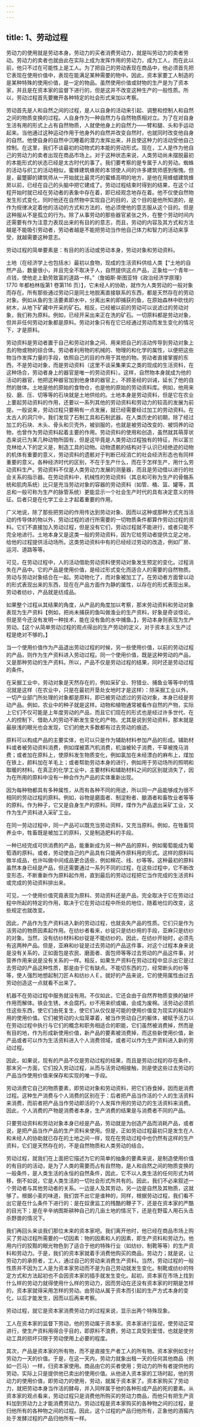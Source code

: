 ```yaml
---
---
---
```

title: 1、劳动过程
---




劳动力的使用就是劳动本身。劳动力的买者消费劳动力，就是叫劳动力的卖者劳动。劳动力的卖者也就由此在实际上成为发挥作用的劳动力，成为工人，而在此以前，他只不过在可能性上是工人。为了把自己的劳动表现在商品中，他必须首先把它表现在使用价值中，表现在能满足某种需要的物中。因此，资本家要工人制造的是某种特殊的使用价值，是一定的物品。虽然使用价值或财物的生产是为了资本家，并且是在资本家的监督下进行的，但是这并不改变这种生产的一般性质。所以，劳动过程首先要撇开各种特定的社会形式来加以考察。

劳动首先是人和自然之间的过程，是人以自身的活动来引起、调整和控制人和自然之间的物质变换的过程。人自身作为一种自然力与自然物质相对立。为了在对自身生活有用的形式上占有自然物质，人就使他身上的自然力——臂和腿、头和手运动起来。当他通过这种运动作用于他身外的自然并改变自然时，也就同时改变他自身的自然。他使自身的自然中沉睡着的潜力发挥出来，并且使这种力的活动受他自己控制。在这里，我们不谈最初的动物式的本能的劳动形式。现在，工人是作为他自己的劳动力的卖者出现在商品市场上。对于这种状态来说，人类劳动尚未摆脱最初的本能形式的状态已经是太古时代的事了。我们要考察的是专属于人的劳动。蜘蛛的活动与织工的活动相似，蜜蜂建筑蜂房的本领使人间的许多建筑师感到惭愧。但是，最蹩脚的建筑师从一开始就比最灵巧的蜜蜂高明的地方，是他在用蜂蜡建筑蜂房以前，已经在自己的头脑中把它建成了。劳动过程结束时得到的结果，在这个过程开始时就已经在劳动者的表象中存在着，即已经观念地存在着。他不仅使自然物发生形式变化，同时他还在自然物中实现自己的目的，这个目的是他所知道的，是作为规律决定着他的活动的方式和方法的，他必须使他的意志服从这个目的。但是这种服从不是孤立的行为。除了从事劳动的那些器官紧张之外，在整个劳动时间内还需要有作为注意力表现出来的有目的的意志，而且，劳动的内容及其方式和方法越是不能吸引劳动者，劳动者越是不能把劳动当作他自己体力和智力的活动来享受，就越需要这种意志。

劳动过程的简单要素是：有目的的活动或劳动本身，劳动对象和劳动资料。

土地（在经济学上也包括水）最初以食物，现成的生活资料供给人类【“土地的自然产品，数量很小，并且完全不取决于人，自然提供这点产品，正象给一个青年一点钱，使他走上勤劳致富的道路一样。”（詹姆斯·斯图亚特《政治经济学原理》1770 年都柏林版第1 卷第116 页）】，它未经人的协助，就作为人类劳动的一般对象而存在。所有那些通过劳动只是同土地脱离直接联系的东西，都是天然存在的劳动对象。例如从鱼的生活要素即水中，分离出来的即捕获的鱼，在原始森林中砍伐的树木，从地下矿藏中开采的矿石。相反，已经被以前的劳动可以说滤过的劳动对象，我们称为原料。例如，已经开采出来正在洗的矿石。一切原料都是劳动对象，但并非任何劳动对象都是原料。劳动对象只有在它已经通过劳动而发生变化的情况下，才是原料。

劳动资料是劳动者置于自己和劳动对象之间、用来把自己的活动传导到劳动对象上去的物或物的综合体。劳动者利用物的机械的、物理的和化学的属性，以便把这些物当作发挥力量的手段，依照自己的目的作用于其他的物。劳动者直接掌握的东西，不是劳动对象，而是劳动资料（这里不谈采集果实之类的现成的生活资料，在这种场合，劳动者身上的器官是唯一的劳动资料）。这样，自然物本身就成为他的活动的器官，他把这种器官加到他身体的器官上，不顾圣经的训诫，延长了他的自然的肢体。土地是他的原始的食物仓，也是他的原始的劳动资料库。例如，他用来投、磨、压、切等等的石块就是土地供给的。土地本身是劳动资料，但是它在农业上要起劳动资料的作用，还要以一系列其他的劳动资料和劳动力的较高的发展为前提。一般说来，劳动过程只要稍有一点发展，就已经需要经过加工的劳动资料。在太古人的洞穴中，我们发现了石制工具和石制武器。在人类历史的初期，除了经过加工的石块、木头、骨头和贝壳外，被驯服的，也就是被劳动改变的、被饲养的动物，也曾作为劳动资料起着主要的作用。劳动资料的使用和创造，虽然就其萌芽状态来说已为某几种动物所固有，但是这毕竟是人类劳动过程独有的特征，所以富兰克林给人下的定义是，制造工具的动物。动物遗骸的结构对于认识已经绝迹的动物的机体有重要的意义，劳动资料的遗骸对于判断已经消亡的社会经济形态也有同样重要的意义。各种经济时代的区别，不在于生产什么，而在于怎样生产，用什么劳动资料生产。劳动资料不仅是人类劳动力发展的测量器，而且是劳动借以进行的社会关系的指示器。在劳动资料中，机械性的劳动资料（其总和可称为生产的骨骼系统和肌肉系统）比只是充当劳动对象的容器的劳动资料（如管、桶、篮、罐等，其总和一般可称为生产的脉管系统）更能显示一个社会生产时代的具有决定意义的特征。后者只是在化学工业上才起着重要的作用。

广义地说，除了那些把劳动的作用传达到劳动对象、因而以这种或那种方式充当活动的传导体的物以外，劳动过程的进行所需要的一切物质条件都算作劳动过程的资料。它们不直接加入劳动过程，但是没有它们，劳动过程就不能进行，或者只能不完全地进行。土地本身又是这类一般的劳动资料，因为它给劳动者提供立足之地，给他的过程提供活动场所。这类劳动资料中有的已经经过劳动的改造，例如厂房、运河、道路等等。

可见，在劳动过程中，人的活动借助劳动资料使劳动对象发生预定的变化。过程消失在产品中。它的产品是使用价值，是经过形式变化而适合人的需要的自然物质。劳动与劳动对象结合在一起。劳动物化了，而对象被加工了。在劳动者方面曾以动的形式表现出来的东西，现在在产品方面作为静的属性，以存在的形式表现出来。劳动者纺纱，产品就是纺成品。

如果整个过程从其结果的角度，从产品的角度加以考察，那末劳动资料和劳动对象表现为生产资料【例如，把尚未捕获的鱼叫做渔业的生产资料，好象是奇谈怪论。但是至今还没有发明一种技术，能在没有鱼的水中捕鱼。】，劳动本身则表现为生产劳动。【这个从简单劳动过程的观点得出的生产劳动的定义，对于资本主义生产过程是绝对不够的。】

当一个使用价值作为产品退出劳动过程的时候，另一些使用价值，以前的劳动过程的产品，则作为生产资料进入劳动过程。同一个使用价值，既是这种劳动的产品，又是那种劳动的生产资料。所以，产品不仅是劳动过程的结果，同时还是劳动过程的条件。

在采掘工业中，劳动对象是天然存在的，例如采矿业、狩猎业、捕鱼业等等中的情况就是这样（在农业中，只是在最初开垦处女地时才是这样）：除采掘工业以外，一切产业部门所处理的对象都是原料，即已被劳动滤过的劳动对象，本身已经是劳动产品。例如，农业中的种子就是这样。动物和植物通常被看作自然的产物，实际上它们不仅可能是上年度劳动的产品，而且它们现在的形式也是经过许多世代、在人的控制下、借助人的劳动不断发生变化的产物。尤其是说到劳动资料，那末就是最肤浅的眼光也会发现，它们的绝大多数都有过去劳动的痕迹。

原料可以构成产品的主要实体，也可以只是作为辅助材料参加产品的形成。辅助材料或者被劳动资料消费，例如煤被蒸汽机消费，机油被轮子消费，干草被挽马消费；或者加在原料上，使原料发生物质变化，例如氯加在未经漂白的麻布上，煤加在铁上，颜料加在羊毛上；或者帮助劳动本身的进行，例如用于劳动场所的照明和取暖的材料。在真正的化学工业中，主要材料和辅助材料之间的区别就消失了，因为在所用的原料中没有一种会作为产品的实体重新出现。

因为每种物都具有多种属性，从而有各种不同的用途，所以同一产品能够成为很不相同的劳动过程的原料。例如，谷物是磨面者、制淀粉者、酿酒者和畜牧业者等等的原料。作为种子，它又是自身生产的原料。同样，煤作为产品退出采矿工业，又作为生产资料进入采矿工业。

在同一劳动过程中，同一产品可以既充当劳动资料，又充当原料。例如，在牲畜饲养业中，牲畜既是被加工的原料，又是制造肥料的手段。

一种已经完成可供消费的产品，能重新成为另一种产品的原料，例如葡萄能成为葡萄酒的原料。或者，劳动使自己的产品具有只能再作原料用的形式。这样的原料叫做半成品，也许叫做中间成品更合适些，例如棉花、线、纱等等。这种最初的原料虽然本身已经是产品，但还需要通过一系列不同的过程，在这些过程中，它不断改变形态，不断重新作为原料起作用，直到最后的劳动过程把它当作完成的生活资料或完成的劳动资料排出来。

可见，一个使用价值究竟表现为原料、劳动资料还是产品，完全取决于它在劳动过程中所起的特定的作用，取决于它在劳动过程中所处的地位，随着地位的改变，这些规定也就改变。

因此，产品作为生产资料进入新的劳动过程，也就丧失产品的性质。它们只是作为活劳动的物质因素起作用。在纺纱者看来，纱锭只是纺纱用的手段，亚麻只是纺纱的对象。当然，没有纺纱材料和纱锭是不能纺纱的。因此，在纺纱开始时，必须先有这两种产品。但是，亚麻和纱锭是过去劳动的产品这件事，对这个过程本身来说是没有关系的，正如面包是农民、磨面者、面包师等等过去劳动的产品这件事，对营养作用来说是没有关系的一样。相反，如果生产资料在劳动过程中显示出它是过去劳动的产品这种性质，那是由于它有缺点。不能切东西的刀，经常断头的纱等等，使人强烈地想起制刀匠Ａ和纺纱人Ｅ。就好的产品来说，它的使用属性由过去劳动创造这一点就看不出来了。

机器不在劳动过程中服务就没有用。不仅如此，它还会由于自然界物质变换的破坏作用而解体。铁会生锈，木会腐朽。纱不用来织或编，会成为废棉。活劳动必须抓住这些东西，使它们由死复生，使它们从仅仅是可能的使用价值变为现实的和起作用的使用价值。它们被劳动的火焰笼罩着，被当作劳动自己的躯体，被赋予活力以在劳动过程中执行与它们的概念和职务相适合的职能，它们虽然被消费掉，然而是有目的地，作为形成新使用价值，新产品的要素被消费掉，而这些新使用价值，新产品或者可以作为生活资料进入个人消费领域，或者可以作为生产资料进入新的劳动过程。

因此，如果说，现有的产品不仅是劳动过程的结果，而且是劳动过程的存在条件，那末另一方面，它们投入劳动过程，从而与活劳动相接触，则是使这些过去劳动的产品当作使用价值来保存和实现的唯一手段。

劳动消费它自己的物质要素，即劳动对象和劳动资料，把它们吞食掉，因而是消费过程。这种生产消费与个人消费的区别在于：后者把产品当作活的个人的生活资料来消费，而前者把产品当作劳动即活的个人发挥作用的劳动力的生活资料来消费。因此，个人消费的产物是消费者本身，生产消费的结果是与消费者不同的产品。

只要劳动资料和劳动对象本身已经是产品，劳动就是为创造产品而消耗产品，或者说，是把产品当作产品的生产资料来使用。但是，正如劳动过程最初只是发生在人和未经人的协助就已存在的土地之间一样，现在在劳动过程中也仍然有这样的生产资料，它们是天然存在的，不是自然物质和人类劳动的结合。

劳动过程，就我们在上面把它描述为它的简单的抽象的要素来说，是制造使用价值的有目的的活动，是为了人类的需要而占有自然物，是人和自然之间的物质变换的一般条件，是人类生活的永恒的自然条件，因此，它不以人类生活的任何形式为转移，倒不如说，它是人类生活的一切社会形式所共有的。因此，我们不必来叙述一个劳动者与其他劳动者的关系。一边是人及其劳动，另一边是自然及其物质，这就够了。根据小麦的味道，我们尝不出它是谁种的，同样，根据劳动过程，我们看不出它是在什么条件下进行的：是在奴隶监工的残酷的鞭子下，还是在资本家的严酷的目光下；是在辛辛纳图斯耕种自己的几亩土地的情况下，还是在野蛮人用石头击杀野兽的情况下。

我们再回头来谈我们那位未来的资本家吧。我们离开他时，他已经在商品市场上购买了劳动过程所需要的一切因素：物的因素和人的因素，即生产资料和劳动力。他用内行的狡黠的眼光物色到了适合于他的特殊行业（如纺纱、制靴等等）的生产资料和劳动力。于是，我们的资本家就着手消费他购买的商品，劳动力；就是说，让劳动力的承担者，工人，通过自己的劳动来消费生产资料。当然，劳动过程的一般性质并不因为工人是为资本家劳动而不是为自己劳动就发生变化。制靴或纺纱的特定方式和方法起初也不会因资本家的插手就发生变化。起初，资本家在市场上找到什么样的劳动力就得使用什么样的劳动力，因而劳动在还没有资本家的时期是怎样的，资本家就得采用怎样的劳动。由劳动从属于资本而引起的生产方式本身的变化，以后才能发生，因而以后再来考察。

劳动过程，就它是资本家消费劳动力的过程来说，显示出两个特殊现象。

工人在资本家的监督下劳动，他的劳动属于资本家。资本家进行监视，使劳动正常进行，使生产资料用得合乎目的，即原料不浪费，劳动工具受到爱惜，也就是使劳动工具的损坏只限于劳动使用上必要的程度。

其次，产品是资本家的所有物，而不是直接生产者工人的所有物。资本家例如支付劳动力一天的价值。于是，在这一天内，劳动力就象出租一天的任何其他商品（例如一匹马）一样，归资本家使用。商品由它的买者使用；劳动力的所有者提供他的劳动，实际上只是提供他已卖出的使用价值。从他进入资本家的工场时起，他的劳动力的使用价值，即劳动力的使用，劳动，就属于资本家了。资本家购买了劳动力，就把劳动本身当作活的酵母，并入同样属于他的各种形成产品的死的要素。从资本家的观点看来，劳动过程只是消费他所购买的劳动力商品，而他只有把生产资料加到劳动力上才能消费劳动力。劳动过程是资本家购买的各种物之间的过程，是归他所有的各种物之间的过程。因此，这个过程的产品归他所有，正象他的酒窖内处于发酵过程的产品归他所有一样。